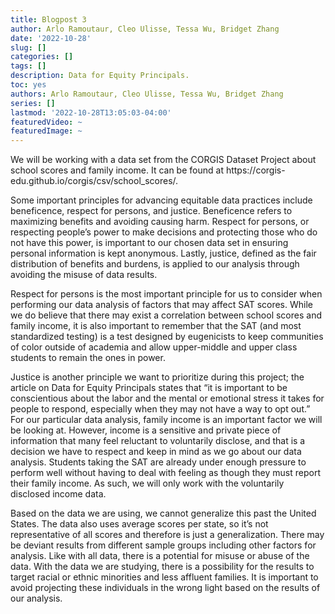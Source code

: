 ```yaml
---
title: Blogpost 3
author: Arlo Ramoutaur, Cleo Ulisse, Tessa Wu, Bridget Zhang
date: '2022-10-28'
slug: []
categories: []
tags: []
description: Data for Equity Principals.
toc: yes
authors: Arlo Ramoutaur, Cleo Ulisse, Tessa Wu, Bridget Zhang
series: []
lastmod: '2022-10-28T13:05:03-04:00'
featuredVideo: ~
featuredImage: ~
---
```


We will be working with a data set from the CORGIS Dataset Project about school scores and family income. It can be found at https://corgis-edu.github.io/corgis/csv/school_scores/.

Some important principles for advancing equitable data practices include beneficence, respect for persons, and justice. Beneficence refers to maximizing benefits and avoiding causing harm. Respect for persons, or respecting people’s power to make decisions and protecting those who do not have this power, is important to our chosen data set in ensuring personal information is kept anonymous. Lastly, justice, defined as the fair distribution of benefits and burdens, is applied to our analysis through avoiding the misuse of data results.

Respect for persons is the most important principle for us to consider when performing our data analysis of factors that may affect SAT scores. While we do believe that there may exist a correlation between school scores and family income, it is also important to remember that the SAT (and most standardized testing) is a test designed by eugenicists to keep communities of color outside of academia and allow upper-middle and upper class students to remain the ones in power. 

Justice is another principle we want to prioritize during this project; the article on Data for Equity Principals states that “it is important to be conscientious about the labor and the mental or emotional stress it takes for people to respond, especially when they may not have a way to opt out.” For our particular data analysis, family income is an important factor we will be looking at. However,  income is a sensitive and private piece of information that many feel reluctant to voluntarily disclose, and that is a decision we have to respect and keep in mind as we go about our data analysis. Students taking the SAT are already under enough pressure to perform well without having to deal with feeling as though they must report their family income. As such, we will only work with the voluntarily disclosed income data.

Based on the data we are using, we cannot generalize this past the United States. The data also uses average scores per state, so it’s not representative of all scores and therefore is just a generalization. There may be deviant results from different sample groups including other factors for analysis. Like with all data, there is a potential for misuse or abuse of the data. With the data we are studying, there is a possibility for the results to target racial or ethnic minorities and less affluent families. It is important to avoid projecting these individuals in the wrong light based on the results of our analysis.
